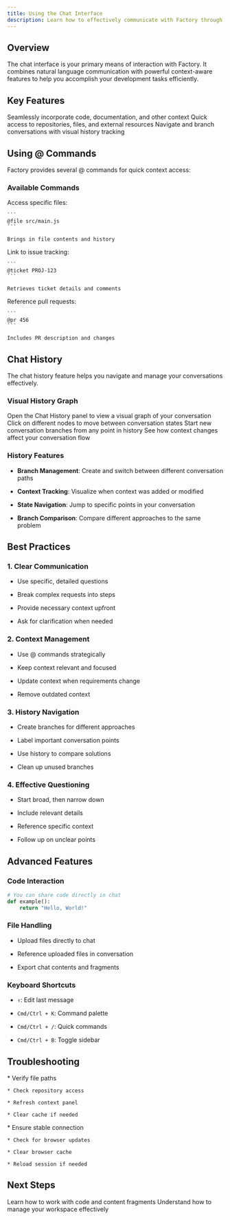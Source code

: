 ```yaml
---
title: Using the Chat Interface
description: Learn how to effectively communicate with Factory through its chat interface, including advanced features and chat history management
---
```


## Overview

The chat interface is your primary means of interaction with Factory. It combines natural language communication with powerful context-aware features to help you accomplish your development tasks efficiently.

## Key Features

<CardGroup cols={3}>
  <Card title="Context Integration" icon="puzzle-piece">
    Seamlessly incorporate code, documentation, and other context
  </Card>

  <Card title="@ Commands" icon="at">
    Quick access to repositories, files, and external resources
  </Card>

  <Card title="Chat History" icon="clock-rotate-left">
    Navigate and branch conversations with visual history tracking
  </Card>
</CardGroup>

## Using @ Commands

Factory provides several @ commands for quick context access:

### Available Commands

<AccordionGroup>
  <Accordion title="@file">
    Access specific files:

    ```
    @file src/main.js
    ```

    Brings in file contents and history
  </Accordion>

  <Accordion title="@ticket">
    Link to issue tracking:

    ```
    @ticket PROJ-123
    ```

    Retrieves ticket details and comments
  </Accordion>

  <Accordion title="@pr">
    Reference pull requests:

    ```
    @pr 456
    ```

    Includes PR description and changes
  </Accordion>
</AccordionGroup>

## Chat History

The chat history feature helps you navigate and manage your conversations effectively.

### Visual History Graph

<Steps>
  <Step title="Access History">
    Open the Chat History panel to view a visual graph of your conversation
  </Step>

  <Step title="Navigate Branches">
    Click on different nodes to move between conversation states
  </Step>

  <Step title="Create Branches">
    Start new conversation branches from any point in history
  </Step>

  <Step title="Track Context">
    See how context changes affect your conversation flow
  </Step>
</Steps>

### History Features

* **Branch Management**: Create and switch between different conversation paths

* **Context Tracking**: Visualize when context was added or modified

* **State Navigation**: Jump to specific points in your conversation

* **Branch Comparison**: Compare different approaches to the same problem

## Best Practices

### 1. Clear Communication

* Use specific, detailed questions

* Break complex requests into steps

* Provide necessary context upfront

* Ask for clarification when needed

### 2. Context Management

* Use @ commands strategically

* Keep context relevant and focused

* Update context when requirements change

* Remove outdated context

### 3. History Navigation

* Create branches for different approaches

* Label important conversation points

* Use history to compare solutions

* Clean up unused branches

### 4. Effective Questioning

* Start broad, then narrow down

* Include relevant details

* Reference specific context

* Follow up on unclear points

## Advanced Features

### Code Interaction

```python
# You can share code directly in chat
def example():
    return "Hello, World!"
```

### File Handling

* Upload files directly to chat

* Reference uploaded files in conversation

* Export chat contents and fragments

### Keyboard Shortcuts

* `↑`: Edit last message

* `Cmd/Ctrl + K`: Command palette

* `Cmd/Ctrl + /`: Quick commands

* `Cmd/Ctrl + B`: Toggle sidebar

## Troubleshooting

<AccordionGroup>
  <Accordion title="Context Not Loading">
    * Verify file paths

    * Check repository access

    * Refresh context panel

    * Clear cache if needed
  </Accordion>

  <Accordion title="History Issues">
    * Ensure stable connection

    * Check for browser updates

    * Clear browser cache

    * Reload session if needed
  </Accordion>
</AccordionGroup>

## Next Steps

<CardGroup cols={2}>
  <Card title="Explore Fragments" icon="puzzle-piece" href="/user-guides/sessions-in-factory/how-to-use-fragments">
    Learn how to work with code and content fragments
  </Card>

  <Card title="Master Sessions" icon="window" href="/user-guides/sessions-in-factory/sessions">
    Understand how to manage your workspace effectively
  </Card>
</CardGroup>